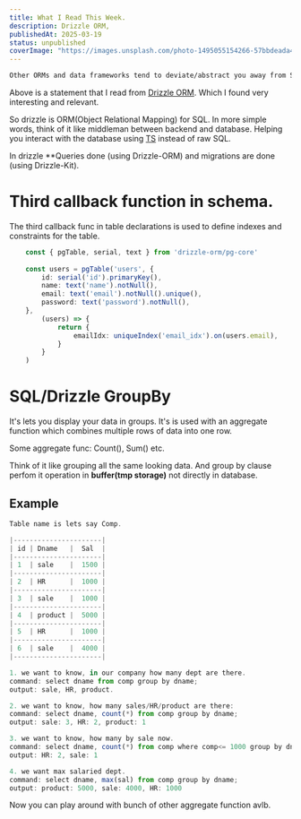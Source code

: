 ```yaml
---
title: What I Read This Week.
description: Drizzle ORM, 
publishedAt: 2025-03-19
status: unpublished
coverImage: "https://images.unsplash.com/photo-1495055154266-57bbdeada43e?q=80&w=2070&auto=format&fit=crop&ixlib=rb-4.0.3&ixid=M3wxMjA3fDB8MHxwaG90by1wYWdlfHx8fGVufDB8fHx8fA%3D%3D"
---
```



```md
Other ORMs and data frameworks tend to deviate/abstract you away from SQL, which leads to a double learning curve: needing to know both SQL and the framework’s API.
```

Above is a statement that I read from [Drizzle ORM](https://drizzlekit.org/). Which I found very interesting and relevant.

So drizzle is ORM(Object Relational Mapping) for SQL. In more simple words, think of it like middleman between backend and database.
Helping you interact with the database using [TS](https://www.typescriptlang.org/) instead of raw SQL.

In drizzle **Queries done (using Drizzle-ORM) and migrations are done (using Drizzle-Kit).

# Third callback function in schema.

The third callback func in table declarations is used to define indexes and constraints for the table.

```ts
	const { pgTable, serial, text } from 'drizzle-orm/pg-core'
	
	const users = pgTable('users', {
		id: serial('id').primaryKey(),
		name: text('name').notNull(),
		email: text('email').notNull().unique(),
		password: text('password').notNull(),
	},
		(users) => {
			return {
				emailIdx: uniqueIndex('email_idx').on(users.email),
			}
		}
	)
```

# SQL/Drizzle GroupBy

It's lets you display your data in groups. It's is used with an aggregate function which combines multiple rows of data into one row.

Some aggregate func: Count(), Sum() etc.

Think of it like grouping all the same looking data. And group by clause perfom it operation in **buffer(tmp storage)** not directly in database.

## Example

```ts
Table name is lets say Comp.

|----------------------|
| id | Dname   |  Sal  |
|----------------------|
| 1	 | sale    |  1500 |
|----------------------|
| 2	 | HR      |  1000 |
|----------------------|
| 3	 | sale    |  1000 |
|----------------------|
| 4	 | product |  5000 |
|----------------------|
| 5	 | HR      |  1000 |
|----------------------|
| 6	 | sale    |  4000 |
|----------------------|

1. we want to know, in our company how many dept are there.
command: select dname from comp group by dname;
output: sale, HR, product.

2. we want to know, how many sales/HR/product are there:
command: select dname, count(*) from comp group by dname;
output: sale: 3, HR: 2, product: 1

3. we want to know, how many by sale now.
command: select dname, count(*) from comp where comp<= 1000 group by dname;
output: HR: 2, sale: 1 

4. we want max salaried dept.
command: select dname, max(sal) from comp group by dname;
output: product: 5000, sale: 4000, HR: 1000
```

Now you can play around with bunch of other aggregate function avlb.
